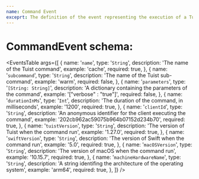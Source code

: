 ```yaml
---
name: Command Event
exceprt: The definition of the event representing the execution of a Tuist Command
---
```


# CommandEvent schema:

<EventsTable
  args={[
    {
      name: '`name`',
      type: '`String`',
      description: 'The name of the Tuist command',
      example: 'cache',
      required: true,
    },
    {
      name: '`subcommand`',
      type: '`String`',
      description: 'The name of the Tuist sub-command',
      example: 'warm',
      required: false,
    },
    {
      name: '`parameters`',
      type: '`[String: String]`',
      description: 'A dictionary containing the parameters of the command',
      example: '["verbose" : "true"]',
      required: false,
    },
    {
      name: '`durationInMs`',
      type: '`Int`',
      description: 'The duration of the command, in milliseconds',
      example: '1200',
      required: true,
    },
    {
      name: '`clientId`',
      type: '`String`',
      description:
        'An anonymous identifier for the client executing the command',
      example: '202cb962ac59075b964b07152d234b70',
      required: true,
    },
    {
      name: '`tuistVersion`',
      type: '`String`',
      description: 'The version of Tuist when the command run',
      example: '1.27.0',
      required: true,
    },
    {
      name: '`swiftVersion`',
      type: '`String`',
      description: 'The version of Swift when the command run',
      example: '5.0',
      required: true,
    },
    {
      name: '`macOSVersion`',
      type: '`String`',
      description: 'The version of macOS when the command run',
      example: '10.15.7',
      required: true,
    },
    {
      name: '`machineHardwareName`',
      type: '`String`',
      description:
        'A string identifing the architecture of the operating system',
      example: 'arm64',
      required: true,
    },
  ]}
/>
